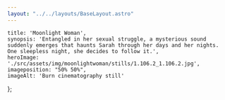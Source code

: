 ```yaml
---
layout: "../../layouts/BaseLayout.astro"
---
```

    title: 'Moonlight Woman',
    synopsis: 'Entangled in her sexual struggle, a mysterious sound suddenly emerges that haunts Sarah through her days and her nights. One sleepless night, she decides to follow it.',
    heroImage: './src/assets/img/moonlightwoman/stills/1.106.2_1.106.2.jpg',
    imageposition: "50% 50%",
    imageAlt: 'Burn cinematography still'    
};

<ProjectHero title={meta.title} synopsis={meta.synopsis} heroImage={meta.heroImage} alt={meta.imageAlt} imageposition={meta.imageposition} />

<section class="hero">
    <div class="hero-content" data-te-lightbox-init>  
        <ContentPicture image="./src/assets/img/moonlightwoman/stills/1.11.1_1.11.1.jpg" alt={meta.imageAlt} />
    </div>
</section>

<section class="hero" data-aos="fade-up" data-aos-duration="600">
    <div id="credits" class="hero-content grid grid-cols-2 gap-2 text-base-200">            
        <CreditsItem crewfunction="Director" crewname="Griet Elsen" />
        <CreditsItem crewfunction="Cast" crewname="Yentl Gijbels" />
        <CreditsItem crewfunction="" crewname="Ramon Mahieu" />
        <CreditsItem crewfunction="Assistant Director" crewname="Frank van den Bogaart" />
        <CreditsItem crewfunction="Cinematographer" crewname="Victor Maes" />
        <CreditsItem crewfunction="1st Assistant Camera" crewname="Giel Dhaenen" />
        <CreditsItem crewfunction="" crewname="Jan-Willem Rouwhorst" />
        <CreditsItem crewfunction="2nd Assistant Camera" crewname="Fenna Maas" />
        <CreditsItem crewfunction="" crewname="Quinten Hazebroek" />
        <CreditsItem crewfunction="Gaffer" crewname="Felix Ryckebusch" />
        <CreditsItem crewfunction="" crewname="Dieter Roelens" />
        <CreditsItem crewfunction="Best boy" crewname="Wouter van Achte" />
        <CreditsItem crewfunction="" crewname="Korneel Moeyaert" />
        <CreditsItem crewfunction="Electro" crewname="Lino De Koninck" />
        <CreditsItem crewfunction="" crewname="Kasper Lerno" />
        <CreditsItem crewfunction="Grip" crewname="Gilles Matthys" />
        <CreditsItem crewfunction="" crewname="Matthijs van der Burgt" />
    </div>  
</section>

<section class="hero">
    <div class="hero-content grid grid-cols-1 md:grid-cols-2 gap-3" data-te-lightbox-init>    
        <ContentPicture image="./src/assets/img/moonlightwoman/stills/1.93.1_1.93.1.jpg" alt={meta.imageAlt} />
        <ContentPicture image="./src/assets/img/moonlightwoman/stills/MOONLIGHTWOMAN_20230519_1.29.1.jpg" alt={meta.imageAlt} />
        <ContentPicture image="./src/assets/img/moonlightwoman/stills/MOONLIGHTWOMAN_20230519_1.203.1.jpg" alt={meta.imageAlt} />
        <ContentPicture image="./src/assets/img/moonlightwoman/stills/MOONLIGHTWOMAN_20230519_1.187.1.jpg" alt={meta.imageAlt} />
        <ContentPicture image="./src/assets/img/moonlightwoman/stills/1.40.1_1.40.1.jpg" alt={meta.imageAlt} />
        <ContentPicture image="./src/assets/img/moonlightwoman/stills/1.47.1_1.47.1.jpg" alt={meta.imageAlt} />
        <ContentPicture image="./src/assets/img/moonlightwoman/stills/1.83.1_1.83.1.jpg" alt={meta.imageAlt} />
        <ContentPicture image="./src/assets/img/moonlightwoman/stills/1.106.2_1.106.2.jpg" alt={meta.imageAlt} />
    </div>
</section>